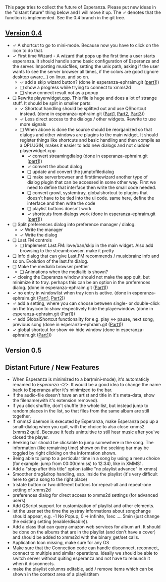 This page tries to collect the future of Esperanza. Please put new ideas in the "distant future" thing below and I will move it up. The &#10003; denotes that the function is implemented. See the 0.4 branch in the git tree.

== [http://git.xmms.se/?p=esperanza.git;a=shortlog;h=0.4 Version 0.4] ==
* &#10003; A shortcut to go to mini-mode. Because now you have to click on the icon to do that.
* &#10003; First time Wizard - A wizard that pops up the first time a user starts esperanza. It should handle some basic configuration of Esperanza and the server. Importing musicfiles, setting the unix path, asking if the user wants to see the server browser all times, if the colors are good (ignore desktop aware...) on linux. and so on.
** &#10003; add a skip wizard button? (done in esperanza-ephraim.git ([http://git.xmms.se/?p=esperanza-ephraim.git;a=commit;h=9c6a9b4852de0b790fe22ab38364500505f71ea7 part1]))
** &#10063; show a progress while trying to connect to xmms2d
** &#10063; show connect result not as a popup
* &#10063; Rewrite playerwidget.cpp. This file is huge and does a lot of strange stuff. It should be split in smaller parts:
** &#10003; Shortcut handling should be splitted out and use QShortcut instead. (done in esperanza-ephraim.git ([http://git.xmms.se/?p=esperanza-ephraim.git;a=commit;h=9a400e38b5eb6065fbda405d11da01814389bee6 Part1], [http://git.xmms.se/?p=esperanza-ephraim.git;a=commit;h=b9076d772492eae65984e7c8897141c3ce6519bc Part2], [http://git.xmms.se/?p=esperanza-ephraim.git;a=commit;h=9ae5a266e836b64e721c292eeaf03f12660e815e Part3]))
** &#10003; Less direct access to the dialogs / other widgets. Rewrite to use more signals
** &#10063; When above is done the source should be reorganized so that dialogs and other windows are plugins to the main widget. It should register things like shortcuts and basic handling and then compile as a QPLUGIN, makes it easier to add new dialogs and not cludder playerwidget.cpp
*** &#10003; convert streamingdialog (done in esperanza-ephraim.git ([http://git.xmms.se/?p=esperanza-ephraim.git;a=commit;h=889b98e0442a2777cdf14a031c8057fa9f198ee8 part1]))
*** &#10003; convert the about dialog
*** &#10063; update and convert the jumptofiledialog
*** &#10063; make serverbrowser and firsttimewizard another type of dialog plugin that can be accessed in some other way. First we need to define that interface then write the small code needed.
*** &#10063; convert growl, systemtray, globalshortcut to plugins that doesn't have to be tied into the ui code. same here, define the interface and then write the code
*** &#10063; playlist buttons doesn't work
*** &#10003; shortcuts from dialogs work (done in esperanza-ephraim.git ([http://git.xmms.se/?p=esperanza-ephraim.git;a=commit;h=cbf033e0dab2450681a1bcf27b24436a88ed6f21 part1]))
* &#10063; Split preferences dialog into preference manager / dialog.
** &#10003; Write the manager
** &#10003; Write the dialog
* &#10063; Last.FM controls
** &#10063; Implement Last.FM: love/ban/skip in the main widget. Also add browsing to the streambrowser. make it pretty
* &#10063; Info dialog that can give Last.FM recommends / musicbrainz info and so on. Evolution of the last.fm dialog.
* &#10063; Make the medialib browser prettier
** &#10063; Animations when the medialib is shown?
* &#10003; closing the Esperanza window should not make the app quit, but minimize it to tray. perhaps this can be an option in the preferences dialog. (done in esperanza-ephraim.git ([http://git.xmms.se/?p=esperanza-ephraim.git;a=commit;h=79ff3476f2db8f0be4163a5f02f5588323e36673 Part1]))
* &#10003; no entry in windowlist when tray icon is active. (done in esperanza-ephraim.git ([http://git.xmms.se/?p=esperanza-ephraim.git;a=commit;h=f65b926cfd7730fc7917b6032d8aee2e49977405 Part1], [http://git.xmms.se/?p=esperanza-ephraim.git;a=commit;h=0b563bcdd2fb8b70f5b0b0f3e33f3f7cc83fc9de Part2]))
* &#10003; add a setting, where you can choose between single- or double-click on the trayicon to show respectively hide the playerwindow. (done in esperanza-ephraim.git ([http://git.xmms.se/?p=esperanza-ephraim.git;a=commit;h=2e9e95a993935f76b79cedeb6cbd058343b0850c Part1]))
* &#10003; add GlobalShortcut functionality for e.g. play <=> pause, next song, previous song (done in esperanza-ephraim.git ([http://git.xmms.se/?p=esperanza-ephraim.git;a=commit;h=34a7fd0c5f99bf297bb5aeb2777a15c3806bd608 Part1]))
* &#10003; global shortcut for show <=> hide window (done in esperanza-ephraim.git ([http://git.xmms.se/?p=esperanza-ephraim.git;a=commit;h=e50196162c098ec3bec4630cc5d45b09efc082e6 Part1]))

== Version 0.5 ==


== Distant Future / New Features ==
* When Esperanza is minimized to a bar(mini-mode), it's automaticly renamed to ''Esperanza <2>''. It would be a good idea to change the name back to Esperanza  after it's minimized to the bar.
* If the audio-file doesn't have an artist and title in it's meta-data, show the filename(with it's extension removed).
* If you click shuffle, don't shuffle the whole list, but instead jump to random places in the list, so that files from the same album are still together.
* If xmms2 daemon is executed by Esperanza, make Esperanza pop up a small-dialog when you quit, with the choice to also close xmms2 (xmms2 quit). Because it feels unintuitive to still hear music after you've closed the player.
* Seeking bar should be clickable to jump somewhere in the song. The information (like remaining time) shown on the seeking bar may be toggled by right clicking on the information shown.
* Being able to jump to a perticular time in a song by using a menu choice (for example: jump from 00:00(mm:ss) to 12:34), like in XMMS1.
* Add a "stop after this title" option (alike "no playlist advance" in xmms)
* Smoother drag&drop handling, esp. inside the playlist (it's very difficult here to get a song to the right place)
* tristate button or two different buttons for repeat-all and repeat-one setting of xmms2d
* preferences dialog for direct access to xmms2d settings (for advanced users)
* Add QScript support for customization of playlist and other elements.
* let the user set the time the systray informations about songchange should appear, e.g. -1 No Popup, 0 => infinite, 1sec .... 5min (just change the existing setting (enable/disable)).
* Add a class that can query amazon web services for album art. It should be done on the albums that are in the playlist (and don't have a cover) and should be added to xmms2d with the binary_get/set calls.
* Application Icon missing, make sure for any OS
* Make sure that the Connection code can handle disconnect, reconnect, connect to multiple and similar operations. Ideally we should be able to switch server without quiting esperanza and not have to relaunch it when it disconnects.
* make the playlist columns editable, add / remove items which can be shown in the context area of a playlistitem